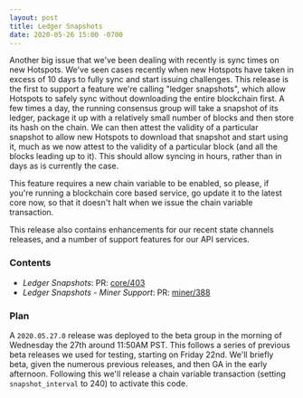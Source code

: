 ```yaml
---
layout: post
title: Ledger Snapshots
date: 2020-05-26 15:00 -0700
---
```


Another big issue that we've been dealing with recently is sync times on new Hotspots. We've seen
cases recently when new Hotspots have taken in excess of 10 days to fully sync and start issuing
challenges. This release is the first to support a feature we're calling "ledger snapshots", which
allow Hotspots to safely sync without downloading the entire blockchain first. A few times a day,
the running consensus group will take a snapshot of its ledger, package it up with a relatively
small number of blocks and then store its hash on the chain. We can then attest the validity of a
particular snapshot to allow new Hotspots to download that snapshot and start using it, much as we
now attest to the validity of a particular block (and all the blocks leading up to it). This should
allow syncing in hours, rather than in days as is currently the case.

This feature requires a new chain variable to be enabled, so please, if you're running a blockchain
core based service, go update it to the latest core now, so that it doesn't halt when we issue the
chain variable transaction.

This release also contains enhancements for our recent state channels releases, and a number of
support features for our API services.

### Contents

- _Ledger Snapshots_: PR: [core/403](https://github.com/helium/blockchain-core/pull/403)
- _Ledger Snapshots - Miner Support_: PR: [miner/388](https://github.com/helium/miner/pull/388)

### Plan

A `2020.05.27.0` release was deployed to the beta group in the morning of Wednesday the 27th around
11:50AM PST. This follows a series of previous beta releases we used for testing, starting on Friday
22nd. We'll briefly beta, given the numerous previous releases, and then GA in the early afternoon.
Following this we'll release a chain variable transaction (setting `snapshot_interval` to 240) to
activate this code.
